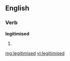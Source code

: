 ==English==

{{alternative spelling of|legitimized}}

===Verb===
'''legitimised'''

# {{past of|[[legitimise]]}}

[[mg:legitimised]]
[[vi:legitimised]]